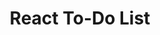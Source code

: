 ---
title: React To-Do List
image: ../images/react-to-do.jpg
skills: ['React.js', 'JavaScript']
desc: Super simple but weirdly addictive to-do list. Add and delete as many items as you like! Built with React and hosted on Heroku.
imageAlt: To-do list with remove button on each to-do and text input under list to add new to-do
github: https://github.com/maureenlholland/to-do-app
live: https://to-do-app-2018.herokuapp.com/
---